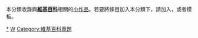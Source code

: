 {{Catnav|頁面分類|维基百科}}
{{hiddencat}}
{{WPSS-cat}}
本分類收錄與'''[[維基百科|維基百科]]'''相關的[[Wikipedia:小作品|小作品]]。若要將條目加入本分類下，請加入'''{{tl|Wikipedia-stub}}'''，或者'''{{tl|維基百科小作品}}'''模板。

[[Category:維基百科管理|*]]
[[Category:小作品类别|W]]
[[Category:維基百科專題|Category:維基百科專題]]
